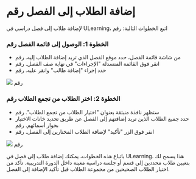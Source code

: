 
# إضافة الطلاب إلى الفصل رقم 

 لإضافة طلاب إلى فصل دراسي في ULearning، اتبع الخطوات التالية: رقم 

 ### الخطوة 1: الوصول إلى قائمة الفصل رقم 
 - من شاشة قائمة الفصل، حدد موقع الفصل الذي تريد إضافة الطلاب إليه. رقم 
 - انقر فوق القائمة المنسدلة "الإجراءات" في نهاية صف الفصل. رقم 
 - حدد إجراء "إضافة طالب" وانقر عليه. رقم 

 ![]( /img/utest/teacher/appendix09.png) رقم 

 ### الخطوة 2: اختر الطلاب من تجمع الطلاب رقم 
 - ستظهر نافذة منبثقة بعنوان "اختيار الطلاب من تجمع الطلاب". رقم 
 - حدد جميع الطلاب الذين تريد إضافتهم إلى الفصل عن طريق تحديد خانات الاختيار بجوار أسمائهم. رقم 
 - انقر فوق الزر "تأكيد" لإضافة الطلاب المختارين إلى الفصل. رقم 

 ![]( /img/utest/teacher/appendix10.png) رقم 

 باتباع هذه الخطوات، يمكنك إضافة طلاب إلى فصل في ULearning. هذا يسمح لك بتعيين طلاب محددين إلى قسم أو جلسة دراسية معينة داخل الدورة التدريبية. تأكد من اختيار الطلاب الصحيحين من مجموعة الطلاب قبل تأكيد الإضافة إلى الفصل.
